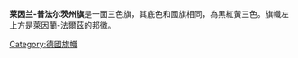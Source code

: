 {{noteTA
|G1=德国地名
}}
{{Infobox flag
| Name =莱因兰-普法尔茨州旗
| Image = Flag of Rhineland-Palatinate.svg
| Nickname = 
| Use = 110000
| Proportion = 2:3
| Adoption = 1945年5月10日
| Design = 
| Designer =
}}
'''莱因兰-普法尔茨州旗'''是一面三色旗，其底色和國旗相同，為黑紅黃三色。旗幟左上方是萊因蘭-法爾茲的邦徽。

{{德國旗幟}}

[[Category:德國旗幟|Category:德國旗幟]]